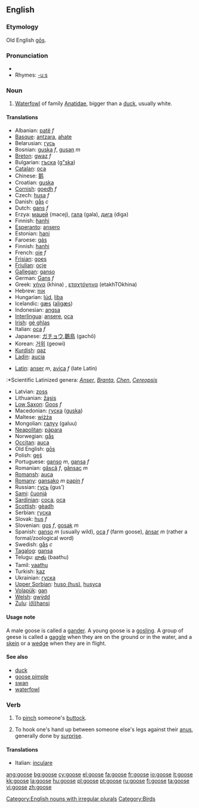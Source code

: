 ==English==
===Etymology===
Old English [[gos#Old English|gōs]].

===Pronunciation===
*{{IPA|/'guːs/}}
*Rhymes: [[Rhymes:English:-uːs|-uːs]]

===Noun===

{{en-noun|geese}}

# [[waterfowl|Waterfowl]] of family [[Anatidae]], bigger than a [[duck]], usually white.

====Translations====
{{top}}
*Albanian: [[patë]] ''f''
*[[Basque]]: [[antzara]], [[ahate]]
*Belarusian: [[гусь]]
*Bosnian: [[guska]] ''f'', [[gusan]] ''m''
*[[Breton]]: [[gwaz]] ''f''
*Bulgarian: [[гъска]] ([[g"ska]])
*[[Catalan]]: [[oca]]
*Chinese: [[鹅]]
*Croatian: [[guska]]
*[[Cornish]]: [[goedh]] ''f''
*Czech: [[husa]] ''f''
*Danish: [[gås]] ''c''
*Dutch: [[gans]] ''f''
*Erzya: [[мацей]] (macej), [[гала]] (gala), [[дига]] (diga)
*Finnish: [[hanhi]]
*[[Esperanto]]: [[ansero]]
*Estonian: [[hani]]
*Faroese: [[gás]]
*Finnish: [[hanhi]]
*French: [[oie]] ''f''
*[[Frisian]]: [[goes]]
*[[Friulian]]: [[ocje]]
*[[Gallegan]]: [[ganso]]
*German: [[Gans]] ''f''
*Greek: [[χήνα]] (khina) {{f}}, [[εταχτόχηνα]] (etakhTOkhina)
*Hebrew: [[:he:אוז|אווז]]
*Hungarian: [[lúd]], [[liba]]
*Icelandic: [[gæs]] ([[aligæs]]) {{f}}
*Indonesian: [[angsa]]
*[[Interlingua]]: [[ansere]], [[oca]]
*[[Irish]]: [[gé ghlas]]
*Italian: [[oca]] ''f''
*Japanese: [[ガチョウ]],[[鵝鳥]] (gachō)
*Korean: [[거위]] (geowi)
*[[Kurdish]]: [[qaz]]
*[[Ladin]]: [[aucia]]
{{mid}}
*[[Latin]]: [[anser]] ''m'', [[avica]] ''f'' (late Latin)
:*Scientific Latinized genera: ''[[Anser]]'', ''[[Branta]]'', ''[[Chen]]'', ''[[Cereopsis]]''
*Latvian: [[zoss]]
*Lithuanian: [[žąsis]]
*[[Low Saxon]]: [[Goos]] ''f''
*Macedonian: [[гуска]] ([[guska]])
*Maltese: [[wiżża]]
*Mongolian: [[галуу]] (galuu)
*[[Neapolitan]]: [[pàpara]]
*Norwegian: [[gås]]
*[[Occitan]]: [[auca]]
*Old English: [[gos#Old English|gōs]]
*Polish: [[gęś]]
*Portuguese: [[ganso]] ''m'', [[gansa]] ''f''
*Romanian: [[gâscă]] ''f'', [[gânsac]] ''m''
*[[Romansh]]: [[auca]]
*[[Romany]]: [[gansako]] ''m'' [[papin]] ''f''
*Russian: [[гусь]] (gus')
*[[Sami]]: [[čuonjá]]
*[[Sardinian]]: [[coca]], [[oca]]
*[[Scottish]]: [[gèadh]]
*Serbian: [[гуска]]
*Slovak: [[hus]] ''f''
*Slovenian: [[gos]] ''f'', [[gosak]] ''m''
*Spanish: [[ganso]] ''m'' (usually wild), [[oca]] ''f'' (farm goose), [[ánsar]] ''m'' (rather a formal/zoological word)
*Swedish: [[gås]] ''c''
*[[Tagalog]]: [[gansa]]
*Telugu: [[బాతు]] (baathu)
*Tamil: [[vaathu]]
*Turkish: [[kaz]]
*Ukrainian: [[гуска]]
*[[Upper Sorbian]]: [[huso (hus)]], [[husyca]]
*[[Volapük]]: [[gan]]
*[[Welsh]]: [[gwÿdd]]
*[[Zulu]]: [[i(li)hansi]]
{{bottom}}

====Usage note====
A male goose is called a [[gander]]. A young goose is a [[gosling]].
A group of geese is called a [[gaggle]] when they are on the ground or in the water, and a [[skein]] or a [[wedge]] when they are in flight.

====See also====
*[[duck]]
*[[goose pimple]]
*[[swan]]
*[[waterfowl]]

===Verb===
{{en-verb|goos|ing}}

# To [[pinch]] someone's [[buttock]].
#{{slang}} To hook one's hand up between someone else's legs against their [[anus]], generally done by [[surprise]].

====Translations====
*Italian: [[inculare]]

[[Category:English nouns with irregular plurals]]
[[Category:Birds]]

[[ang:goose]]
[[bg:goose]]
[[cy:goose]]
[[el:goose]]
[[fa:goose]]
[[fr:goose]]
[[io:goose]]
[[it:goose]]
[[kk:goose]]
[[la:goose]]
[[hu:goose]]
[[pl:goose]]
[[pt:goose]]
[[ru:goose]]
[[fi:goose]]
[[ta:goose]]
[[vi:goose]]
[[zh:goose]]